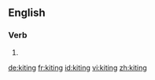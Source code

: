 ==English==

===Verb===
{{head|en}}

# {{present participle of|kite}}

[[de:kiting]]
[[fr:kiting]]
[[id:kiting]]
[[vi:kiting]]
[[zh:kiting]]